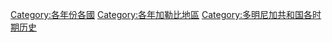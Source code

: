 [[Category:各年份各國|Category:各年份各國]]
[[Category:各年加勒比地區|Category:各年加勒比地區]]
[[Category:多明尼加共和国各时期历史|Category:多明尼加共和国各时期历史]]